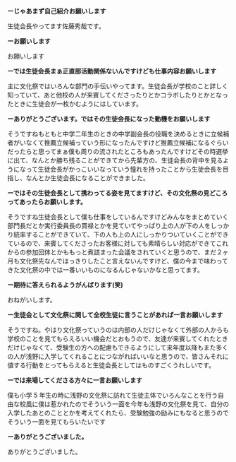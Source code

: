**ーじゃあまず自己紹介お願いします**

 生徒会長やってます佐藤秀哉です。

**ーお願いします**

お願いします

**ーでは生徒会長まぁ正直部活動関係ないんですけども仕事内容お願いします**

主に文化祭ではいろんな部門の手伝いやってます。生徒会長が学校のこと詳しく知っていて、あと他校の人が来賓してくださったりとかコラボしたりとかとなったときに生徒会が一枚かむようにはしています。

**ーありがとうございます。ではその生徒会長になった動機をお願いします**

そうですねもともと中学二年生のときの中学副会長の役職を決めるときに立候補者がいなくて推薦立候補っていう形になったんですけど推薦立候補になるぐらいだったらと思ってまぁ僕も周りの流されたところもあったんですけどその時選挙に出て、なんとか勝ち残ることができてから先輩方の、生徒会長の背中を見るようになって生徒会長がかっこいいなっていう憧れを持ったことから生徒会長を目指し、なんとか生徒会長になることができました。

**ーではその生徒会長として携わってる姿を見てますけど、その文化祭の見どころってあったらお願いします。**

そうですね生徒会長として僕も仕事をしているんですけどみんなをまとめていく部門長だとか実行委員長の貫禄とかを見ていてやっぱり上の人が下の人をしっかり統率することができていて、下の人も上の人にしっかりついていくことができているので、来賓してくださったお客様に対しても素晴らしい対応ができてこれからの参加団体とかももっと煮詰まった会議をされていくと思うので、まだ２ヶ月も文化祭先なんではっきりしたこと言えないんですけど、僕の今まで味わってきた文化祭の中では一番いいものになるんじゃないかなと思ってます。

**ー期待に答えられるようがんばります(笑)**

おねがいします。

**ー生徒会として文化祭に関して全校生徒に言うことがあれば一言お願いします**

そうですね。やはり文化祭っていうのは内部の人だけじゃなくて外部の人からも学校のことを見てもらえるいい機会だとおもうので、友達が来賓してくれたときだけじゃなくて、受験生の方への配慮もできるようにして来年度以降もまた多くの人が浅野に入学してくれることにつながればいいなと思うので、皆さんそれに値する行動をとってもらえると生徒会長としてはものすごくうれしいです。

**ーでは来場してくださる方々に一言お願いします**

僕も小学 5 年生の時に浅野の文化祭に訪れて生徒主体でいろんなことを行う自由な校風に僕は惹かれたのでそういう一面を今年も浅野の文化祭を見て、自分の入学したあとのこととかを考えてくれたら、受験勉強の励みにもなると思うのでそういう一面を見てもらいたいです

**ーありがとうございました。**

ありがとうございました。
